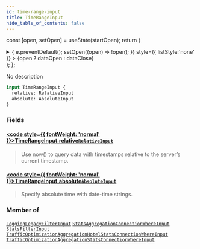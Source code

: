 ```yaml
---
id: time-range-input
title: TimeRangeInput
hide_table_of_contents: false
---
```






const [open, setOpen] = useState(startOpen);
return (
<details {...(open ? { open: true } : {})} className="details" style={{ border:'none', boxShadow:'none', background:'var(--ifm-background-color)' }}>
<summary
onClick={(e) => {
e.preventDefault();
setOpen((open) => !open);
}}
style={{ listStyle:'none' }} >
{open ? dataOpen : dataClose}
</summary>
{open && children}
</details>
);
};

No description

```graphql
input TimeRangeInput {
  relative: RelativeInput
  absolute: AbsoluteInput
}
```

### Fields

#### [<code style={{ fontWeight: 'normal' }}>TimeRangeInput.<b>relative</b></code>](#)<Bullet />[`RelativeInput`](/api/inputs/relative-input) <Badge class="badge badge--secondary" text="input"/>

> Use now() to query data with timestamps relative to the server’s current timestamp.

#### [<code style={{ fontWeight: 'normal' }}>TimeRangeInput.<b>absolute</b></code>](#)<Bullet />[`AbsoluteInput`](/api/inputs/absolute-input) <Badge class="badge badge--secondary" text="input"/>

> Specify absolute time with date-time strings.

### Member of

[`LoggingLegacyFilterInput`](/api/inputs/logging-legacy-filter-input) <Badge class="badge badge--secondary" text="input"/><Bullet />[`StatsAggregationConnectionWhereInput`](/api/inputs/stats-aggregation-connection-where-input) <Badge class="badge badge--secondary" text="input"/><Bullet />[`StatsFilterInput`](/api/inputs/stats-filter-input) <Badge class="badge badge--secondary" text="input"/><Bullet />[`TrafficOptimizationAggregationHotelStatsConnectionWhereInput`](/api/inputs/traffic-optimization-aggregation-hotel-stats-connection-where-input) <Badge class="badge badge--secondary" text="input"/><Bullet />[`TrafficOptimizationAggregationStatsConnectionWhereInput`](/api/inputs/traffic-optimization-aggregation-stats-connection-where-input) <Badge class="badge badge--secondary" text="input"/>
